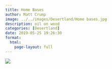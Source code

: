 ```yaml
---
title: Home Bases
author: Matt Crump
image: ../../images/Desertland/Home bases.jpg
description: oil on wood
categories: [Desertland]
date: 2019-05-25 19:26:30
format:
  html:
    page-layout: full
---
```


![](../../images/Desertland/Home bases.jpg)

